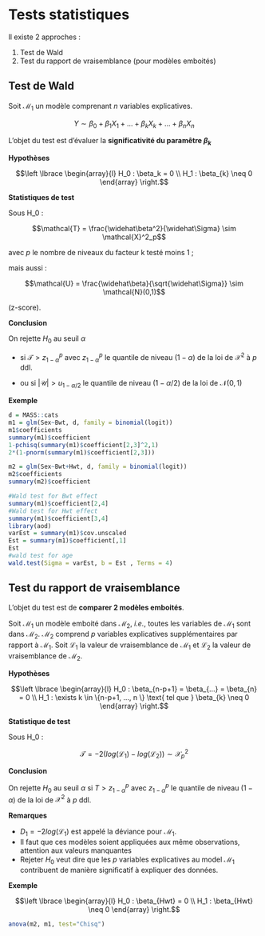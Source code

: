 # Tests statistiques

Il existe 2 approches :

1. Test de Wald
2. Test du rapport de vraisemblance (pour modèles emboités)


[//]: # Test du score (peu utilisé, pas vu ici)



## Test de Wald 



Soit $\mathcal{M}_1$ un modèle comprenant $n$ variables explicatives.

$$Y \sim \beta_0 + \beta_1 X_1 + ... + \beta_k X_k + ... + \beta_n X_n$$

L’objet du test est d’évaluer la  **significativité du paramêtre $\beta_k$**

**Hypothèses**

$$\left  \lbrace
\begin{array}{l}
H_0 : \beta_k = 0 \\
H_1 : \beta_{k} \neq 0 
\end{array}
\right.$$

**Statistiques de test**

Sous H_0 : 
 
$$\mathcal{T} = \frac{\widehat\beta^2}{\widehat\Sigma} \sim \mathcal{X}^2_p$$


avec $p$ le nombre de niveaux du facteur k testé moins 1 ; 

mais aussi :

$$\mathcal{U} = \frac{\widehat\beta}{\sqrt{\widehat\Sigma}} \sim \mathcal{N}(0,1)$$

(z-score).


**Conclusion**



On rejette $H_0$ au seuil $\alpha$ 

  - si $\mathcal{T}>z^p_{1-\alpha}$ avec $z^p_{1-\alpha}$ le quantile de niveau $(1-\alpha)$ de la loi de $\mathcal{X}^2$ à $p$ ddl.

  - ou si $| \mathcal{U} | > u_{1-\alpha/2}$ le quantile de niveau $(1-\alpha/2)$ de la loi de $\mathcal{N}(0,1)$  


  
**Exemple**


```r
d = MASS::cats
m1 = glm(Sex~Bwt, d, family = binomial(logit))
m1$coefficients
summary(m1)$coefficient
1-pchisq(summary(m1)$coefficient[2,3]^2,1)
2*(1-pnorm(summary(m1)$coefficient[2,3]))

m2 = glm(Sex~Bwt+Hwt, d, family = binomial(logit))
m2$coefficients
summary(m2)$coefficient
```

```r
#Wald test for Bwt effect
summary(m1)$coefficient[2,4]
#Wald test for Hwt effect
summary(m1)$coefficient[3,4]
library(aod)
varEst = summary(m1)$cov.unscaled
Est = summary(m1)$coefficient[,1]
Est
#wald test for age
wald.test(Sigma = varEst, b = Est , Terms = 4)
```



















## Test du rapport de vraisemblance

L’objet du test est de **comparer 2 modèles emboités**.

Soit $\mathcal{M}_1$ un modèle emboité dans $\mathcal{M}_2$, *i.e.*, toutes les variables de $\mathcal{M}_1$ sont dans $\mathcal{M}_2$.
$\mathcal{M}_2$ comprend $p$ variables explicatives supplémentaires par rapport à $\mathcal{M}_1$. 
Soit $\mathcal{L}_1$ la valeur de vraisemblance de $\mathcal{M}_1$ et $\mathcal{L}_2$ la valeur de vraisemblance de $\mathcal{M}_2$. 

**Hypothèses**

$$\left  \lbrace
\begin{array}{l}
H_0 : \beta_{n-p+1} = \beta_{...} = \beta_{n} = 0 \\
H_1 : \exists k \in \{n-p+1, ..., n \} \text{ tel que } \beta_{k} \neq 0 
\end{array}
\right.$$

**Statistique de test**

Sous H_0 : 

$$\mathcal{T} = -2(log(\mathcal{L}_1) - log(\mathcal{L}_2)) \sim \mathcal{X}^2_p$$

**Conclusion**

On rejette $H_0$ au seuil $\alpha$ si $T>z^p_{1-\alpha}$ avec $z^p_{1-\alpha}$ le quantile de niveau $(1-\alpha)$ de la loi de $\mathcal{X}^2$ à $p$ ddl.



**Remarques**

  - $D_1= - 2 log(\mathcal{L}_1)$ est appelé la déviance pour $\mathcal{M}_1$.
  - Il faut que ces modèles soient appliquées aux même observations, attention aux valeurs manquantes
  - Rejeter $H_0$ veut dire que les $p$ variables explicatives au model $\mathcal{M}_1$ contribuent de manière significatif à expliquer des données.
  
**Exemple**

$$\left  \lbrace
\begin{array}{l}
H_0 : \beta_{Hwt} = 0 \\
H_1 : \beta_{Hwt} \neq 0 
\end{array}
\right.$$

```r
anova(m2, m1, test="Chisq")
```







